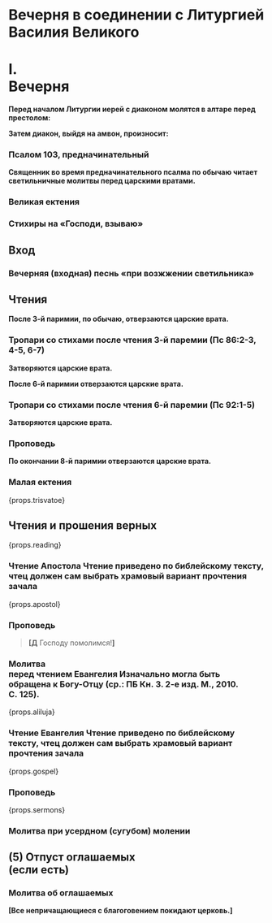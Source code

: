 

<span id="nachalo" />

# Вечерня в соединении с Литургией Василия Великого

# I. <br /> Вечерня

**Перед началом Литургии иерей с диаконом молятся в алтаре перед престолом:**

<MdxLoader src="Shared/Paraklit" />

<MdxLoader src="Shared/SlavavVyshnih" />

**Затем диакон, выйдя на амвон, произносит:**

<MdxLoader src="Liturgies/Katekhumen/Vozglas" />

<MdxLoader src="Shared/SlavaTebe" />

<MdxLoader src="Shared/ParaklitChit" />

<MdxLoader src="Shared/ObichnoeNachalo" />

### Псалом 103, предначинательный

<MdxLoader src="Shared/Psalm103" />

**Священник во время предначинательного псалма по обычаю читает светильничные молитвы перед царскими вратами.**

<MdxLoader src="Vespers/Prayer1" />

<MdxLoader src="Vespers/Prayer2" />

<MdxLoader src="Vespers/Prayer3" />

<MdxLoader src="Vespers/Prayer4" />

<MdxLoader src="Vespers/Prayer5" />

<MdxLoader src="Vespers/Prayer6" />

<MdxLoader src="Vespers/Prayer7" />

<MdxLoader src="Vespers/Prayer8" />

### Великая ектения

<MdxLoader src="Liturgies/Katekhumen/VelikajaEktenia" />

<MdxLoader src="Vespers/VecherniePsalmi" lang={props.lang} />

### Стихиры на «Господи, взываю»

<StihiriNaGV day={props.day} date={props.date} />
<span id="vhod" />

## Вход

<MdxLoader src="Vespers/PremudrostVhod" />

### Вечерняя (входная) песнь «при возжжении светильника»

<MdxLoader src="Vespers/JasniSvet" lang={props.lang} />

## Чтения

<Prokimens date={props.date} />

<span id="reading" />

<MdxLoader src="Vespers/PremudrostParemiya" lang={props.lang} />

<div>
    <ReadingsForService readingsForService={{ Рождеству Христову: ['Быт. I, 1-13.'] }} />
</div>

<MdxLoader src="Vespers/PremudrostParemiya" lang={props.lang} />

<div>
    <ReadingsForService readingsForService={{ Рождеству Христову: ['Числ. XXIV, 2-3, 5-9, 17-18.'] }} /> 
</div>

<MdxLoader src="Vespers/PremudrostParemiya" lang={props.lang} />

<div>
    <ReadingsForService readingsForService={{ Рождеству Христову: ['Мих. IV, 6-7; V, 2-4.'] }} />
</div>

**После 3-й паримии, по обычаю, отверзаются царские врата.**

### Тропари со стихами после чтения 3-й паремии (Пс 86:2-3, 4-5, 6-7)

<MdxLoader src="Vespers/TropsWithStihi3Christmas" />

**Затворяются царские врата.**

<MdxLoader src="Vespers/PremudrostParemiya" lang={props.lang} />

<div>
    <ReadingsForService readingsForService={{ Рождеству Христову: ['Ис. XI, 1-10.'] }} />
</div>

<MdxLoader src="Vespers/PremudrostParemiya" lang={props.lang} />

<div>
    <ReadingsForService readingsForService={{ Рождеству Христову: ['Вар. III, 36-38; IV, 1-4.'] }} />
</div>

<MdxLoader src="Vespers/PremudrostParemiya" lang={props.lang} />

<div>
    <ReadingsForService readingsForService={{ Рождеству Христову: ['Дан. II, 31-36, 44-45.'] }} />
</div>

**После 6-й паримии отверзаются царские врата.**

### Тропари со стихами после чтения 6-й паремии (Пс 92:1-5)

<MdxLoader src="Vespers/TropsWithStihi6Christmas" />

**Затворяются царские врата.**

<MdxLoader src="Vespers/PremudrostParemiya" lang={props.lang} />

<div>
    <ReadingsForService readingsForService={{ Рождеству Христову: ['Ис. IX, 6-7.'] }} />
</div>

<MdxLoader src="Vespers/PremudrostParemiya" lang={props.lang} />

<div>
    <ReadingsForService readingsForService={{ Рождеству Христову: ['Ис. VII, 10-16; VIII, 1-4, 8-10.'] }} />
</div>

### Проповедь

**По окончании 8-й паримии отверзаются царские врата.**

### Малая ектения

<MdxLoader src="Liturgies/Katekhumen/MalajaEktenia" />

{props.trisvatoe}

## Чтения и прошения верных

{props.reading}

### Чтение Апостола <Tooltip>Чтение приведено по библейскому тексту, чтец должен сам выбрать храмовый вариант прочтения зачала</Tooltip>

<div
    className={props.css`
        margin: 0 5px;
    `}
>
    {props.apostol}
</div>

<MdxLoader src="Liturgies/Katekhumen/MirTebeApostol" />

### Проповедь

> **[Д** Господу помолимся!**]**

<span id="gospel" />

### Молитва <br />перед чтением Евангелия <Tooltip>Изначально могла быть обращена к Богу-Отцу (ср.: ПБ Кн.&nbsp;3. 2-е изд. М., 2010. С.&nbsp;125).</Tooltip>

<MdxLoader src="Liturgies/Katekhumen/BeforeGospel" />

<MdxLoader src="Liturgies/Katekhumen/BlessBeforeGosp" />

{props.aliluja}

<MdxLoader src="Liturgies/Katekhumen/PremBeforeGospel" />

### Чтение Евангелия <Tooltip>Чтение приведено по библейскому тексту, чтец должен сам выбрать храмовый вариант прочтения зачала</Tooltip>

<div
    className={props.css`
        margin: 0 5px;
    `}
>
    {props.gospel}
</div>

<MdxLoader src="Liturgies/Katekhumen/MirTebeBlag" />

### Проповедь

{props.sermons}

<MdxLoader src="Liturgies/Katekhumen/SugubajaEktenia" />

### Молитва при усердном (сугубом) молении

<MdxLoader src="Liturgies/Katekhumen/Userdnaya" />

## (5) Отпуст оглашаемых<br/>(если есть)

<MdxLoader src="Liturgies/Katekhumen/OtpustOglashaemie" />

### Молитва об оглашаемых

<MdxLoader src="Liturgies/Katekhumen/OglashaemieVasiliy" />

<MdxLoader src="Liturgies/Katekhumen/Izydite" />

**[Все непричащающиеся с благоговением покидают церковь.]**
